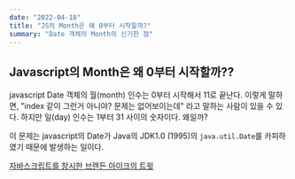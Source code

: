 ```yaml
---
date: "2022-04-18"
title: "JS의 Month은 왜 0부터 시작할까?"
summary: "Date 객체의 Month의 신기한 점"
---
```


## Javascript의 Month은 왜 0부터 시작할까??

javascript Date 객체의 월(month) 인수는 0부터 시작해서 11로 끝난다.
이렇게 말하면, "index 같이 그런거 아니야? 문제는 없어보이는데" 라고 말하는 사람이 있을 수 있다.
하지만 일(day) 인수는 1부터 31 사이의 숫자이다. 왜일까?

이 문제는 javascript의 Date가 Java의 JDK1.0 (1995)의 `java.util.Date`를 카피하였기 때문에 발생하는 일이다.

[자바스크립트를 창시한 브렌든 아이크의 트윗](https://twitter.com/BrendanEich/status/481939099138654209)

